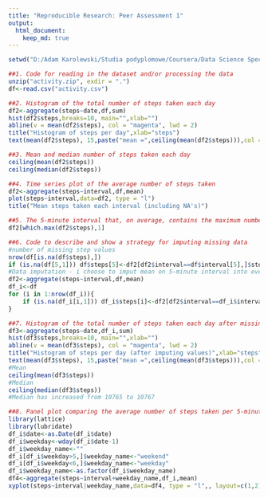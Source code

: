 ```yaml
---
title: "Reproducible Research: Peer Assessment 1"
output: 
  html_document:
    keep_md: true
---
```

```r

setwd("D:/Adam Karolewski/Studia podyplomowe/Coursera/Data Science Specialization/5 Reproducible Research/Project1/RepData_PeerAssessment1/")
```

```r
##1. Code for reading in the dataset and/or processing the data
unzip("activity.zip", exdir = ".")
df<-read.csv("activity.csv")
```

```r
##2. Histogram of the total number of steps taken each day
df2<-aggregate(steps~date,df,sum)
hist(df2$steps,breaks=10, main="",xlab="")
abline(v = mean(df2$steps), col = "magenta", lwd = 2)
title("Histogram of steps per day",xlab="steps")
text(mean(df2$steps), 15,paste("mean =",ceiling(mean(df2$steps))),col = "magenta", adj = c(-.1, .1))
```

```r
##3. Mean and median number of steps taken each day
ceiling(mean(df2$steps))
ceiling(median(df2$steps))
```


```r
##4. Time series plot of the average number of steps taken
df2<-aggregate(steps~interval,df,mean)
plot(steps~interval,data=df2, type = "l")
title("Mean steps taken each interval (including NA's)")

##5. The 5-minute interval that, on average, contains the maximum number of steps
df2[which.max(df2$steps),1]

##6. Code to describe and show a strategy for imputing missing data
#number of missing step values
nrow(df[is.na(df$steps),])
if (is.na(df[5,1])) df$steps[5]<-df2[df2$interval==df$interval[5],]$steps
#Data imputation - i choose to imput mean on 5-minute interval into every row for the given interval
df2<-aggregate(steps~interval,df,mean)
df_i<-df
for (i in 1:nrow(df_i)){ 
    if (is.na(df_i[i,1])) df_i$steps[i]<-df2[df2$interval==df_i$interval[i],]$steps
}

##7. Histogram of the total number of steps taken each day after missing values are imputed
df3<-aggregate(steps~date,df_i,sum)
hist(df3$steps,breaks=10, main="",xlab="")
abline(v = mean(df3$steps), col = "magenta", lwd = 2)
title("Histogram of steps per day (after imputing values)",xlab="steps")
text(mean(df3$steps), 15,paste("mean =",ceiling(mean(df3$steps))),col = "magenta", adj = c(-.1, .1))
#Mean
ceiling(mean(df3$steps))
#Median
ceiling(median(df3$steps))
#Median has increased from 10765 to 10767

##8. Panel plot comparing the average number of steps taken per 5-minute interval across weekdays and weekends
library(lattice)
library(lubridate)
df_i$date<-as.Date(df_i$date)
df_i$weekday<-wday(df_i$date-1)
df_i$weekday_name<-""
df_i[df_i$weekday>5,]$weekday_name<-"weekend"
df_i[df_i$weekday<6,]$weekday_name<-"weekday"
df_i$weekday_name<-as.factor(df_i$weekday_name)
df4<-aggregate(steps~interval+weekday_name,df_i,mean)
xyplot(steps~interval|weekday_name,data=df4, type = "l",, layout=c(1,2))
```


